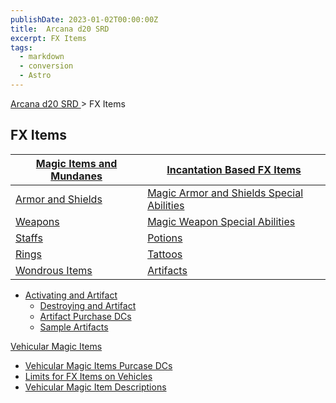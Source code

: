```yaml
---
publishDate: 2023-01-02T00:00:00Z
title:  Arcana d20 SRD 
excerpt: FX Items
tags:
  - markdown
  - conversion
  - Astro
---
```


[ Arcana d20 SRD ](/#arcanaD20) > FX Items

##  FX Items

| [ Magic Items and Mundanes ](arcana-d20-srd-fx-items-magic-items-and-mundanes) | [ Incantation Based FX Items ](arcana-d20-srd-fx-items-incantation-based-fx-items) |
|---|---|
| [ Armor and Shields ](arcana-d20-srd-fx-items-armor-and-shields) | [ Magic Armor and Shields Special Abilities ](arcana-d20-srd-fx-items-magic-armor-and-shield-special-abilities) |
| [ Weapons ](arcana-d20-srd-fx-items-weapons) | [ Magic Weapon Special Abilities ](arcana-d20-srd-fx-items-magic-weapon-special-abilities) |
| [ Staffs ](arcana-d20-srd-fx-items-staffs) | [ Potions ](arcana-d20-srd-fx-items-potions) |
| [ Rings ](arcana-d20-srd-fx-items-rings) | [ Tattoos ](arcana-d20-srd-fx-items-tattoos) |
| [ Wondrous Items ](arcana-d20-srd-fx-items-wondrous-items) | [ Artifacts ](arcana-d20-srd-fx-items-artifacts-index) |
* [ Activating and Artifact ](arcana-d20-srd-fx-items-artifacts-activating-an-artifact)
  * [ Destroying and Artifact ](arcana-d20-srd-fx-items-artifacts-destroying-an-artifact)
  * [ Artifact Purchase DCs ](arcana-d20-srd-fx-items-artifacts-artifact-purchase-dcs)
  * [ Sample Artifacts ](arcana-d20-srd-fx-items-artifacts-sample-artifacts)

[ Vehicular Magic Items ](arcana-d20-srd-fx-items-vehicular-magic-items-index)

  * [ Vehicular Magic Items Purcase DCs ](arcana-d20-srd-fx-items-vehicular-magic-items-vehicular-magic-items-purchase-dcs)
  * [ Limits for FX Items on Vehicles ](arcana-d20-srd-fx-items-vehicular-magic-items-limits-for-fx-items-on-vehicles)
  * [ Vehicular Magic Item Descriptions ](arcana-d20-srd-fx-items-vehicular-magic-items-vehicular-magic-items-descriptions)

